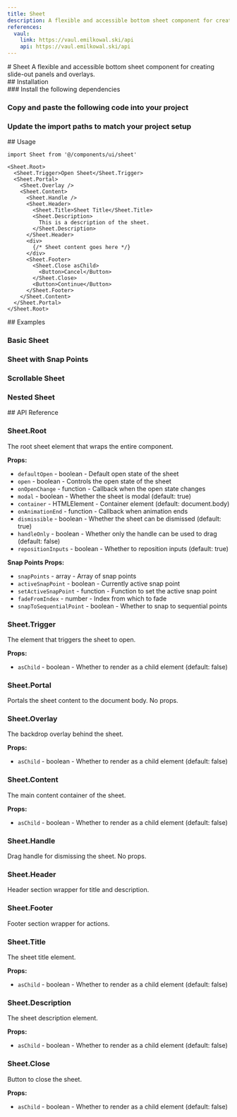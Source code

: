 ```yaml
---
title: Sheet
description: A flexible and accessible bottom sheet component for creating slide-out panels and overlays.
references:
  vaul:
    link: https://vaul.emilkowal.ski/api
    api: https://vaul.emilkowal.ski/api
---
```


<ContentContainer>

<Section gap="1">
# Sheet
<Paragraph size={'extraLarge'} color={'tertiary'}>A flexible and accessible bottom sheet component for creating slide-out panels and overlays.</Paragraph>
<ComponentPreview name="sheet" withRecipe />
</Section>

<Section>
## Installation

<Steps>
<Section>
### Install the following dependencies

<InstallTabs pkg="@pallas-ui/sheet" />

### Copy and paste the following code into your project

<ComponentSource name="sheet" file="sheet" />

### Update the import paths to match your project setup
</Section>
</Steps>
</Section>

<Section>
## Usage

```tsx
import Sheet from '@/components/ui/sheet'
```
```tsx
<Sheet.Root>
  <Sheet.Trigger>Open Sheet</Sheet.Trigger>
  <Sheet.Portal>
    <Sheet.Overlay />
    <Sheet.Content>
      <Sheet.Handle />
      <Sheet.Header>
        <Sheet.Title>Sheet Title</Sheet.Title>
        <Sheet.Description>
          This is a description of the sheet.
        </Sheet.Description>
      </Sheet.Header>
      <div>
        {/* Sheet content goes here */}
      </div>
      <Sheet.Footer>
        <Sheet.Close asChild>
          <Button>Cancel</Button>
        </Sheet.Close>
        <Button>Continue</Button>
      </Sheet.Footer>
    </Sheet.Content>
  </Sheet.Portal>
</Sheet.Root>
```

</Section>

<Section>
## Examples

### Basic Sheet
<ComponentPreview name="sheet" />

### Sheet with Snap Points
<ComponentPreview name="sheet" file="snap-points" />

### Scrollable Sheet
<ComponentPreview name="sheet" file="scrollable" />

### Nested Sheet
<ComponentPreview name="sheet" file="nested" />

</Section>

<Section>
## API Reference

### Sheet.Root
The root sheet element that wraps the entire component.

**Props:**
- `defaultOpen` - boolean - Default open state of the sheet
- `open` - boolean - Controls the open state of the sheet
- `onOpenChange` - function - Callback when the open state changes
- `modal` - boolean - Whether the sheet is modal (default: true)
- `container` - HTMLElement - Container element (default: document.body)
- `onAnimationEnd` - function - Callback when animation ends
- `dismissible` - boolean - Whether the sheet can be dismissed (default: true)
- `handleOnly` - boolean - Whether only the handle can be used to drag (default: false)
- `repositionInputs` - boolean - Whether to reposition inputs (default: true)

**Snap Points Props:**
- `snapPoints` - array - Array of snap points
- `activeSnapPoint` - boolean - Currently active snap point
- `setActiveSnapPoint` - function - Function to set the active snap point
- `fadeFromIndex` - number - Index from which to fade
- `snapToSequentialPoint` - boolean - Whether to snap to sequential points

### Sheet.Trigger
The element that triggers the sheet to open.

**Props:**
- `asChild` - boolean - Whether to render as a child element (default: false)

### Sheet.Portal
Portals the sheet content to the document body. No props.

### Sheet.Overlay
The backdrop overlay behind the sheet.

**Props:**
- `asChild` - boolean - Whether to render as a child element (default: false)

### Sheet.Content
The main content container of the sheet.

**Props:**
- `asChild` - boolean - Whether to render as a child element (default: false)

### Sheet.Handle
Drag handle for dismissing the sheet. No props.

### Sheet.Header
Header section wrapper for title and description.

### Sheet.Footer
Footer section wrapper for actions.

### Sheet.Title
The sheet title element.

**Props:**
- `asChild` - boolean - Whether to render as a child element (default: false)

### Sheet.Description
The sheet description element.

**Props:**
- `asChild` - boolean - Whether to render as a child element (default: false)

### Sheet.Close
Button to close the sheet.

**Props:**
- `asChild` - boolean - Whether to render as a child element (default: false)

</Section>

</ContentContainer>

